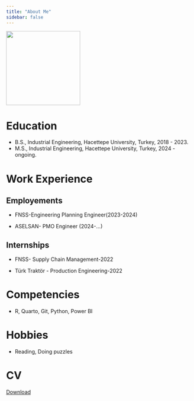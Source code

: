 ```yaml
---
title: "About Me"
sidebar: false 
---
```


![](images/1697743282055.jpg){fig-align="left" width="200"}

# Education

-   B.S., Industrial Engineering, Hacettepe University, Turkey, 2018 - 2023.
-   M.S., Industrial Engineering, Hacettepe University, Turkey, 2024 - ongoing.

# Work Experience

## Employements

-   FNSS-Engineering Planning Engineer(2023-2024)

-   ASELSAN- PMO Engineer (2024-...)

## Internships

-   FNSS- Supply Chain Management-2022

-   Türk Traktör - Production Engineering-2022

# Competencies

-   R, Quarto, Git, Python, Power BI

# Hobbies

-   Reading, Doing puzzles

# CV

[Download](images/CV_CG.pdf)
